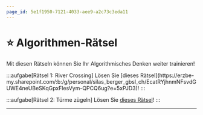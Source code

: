 ```yaml
---
page_id: 5e1f1950-7121-4033-aee9-a2c73c3eda11
---
```



# ⭐️ Algorithmen-Rätsel
Mit diesen Rätseln können Sie Ihr Algorithmisches Denken weiter trainieren!

<Restricted id='1e6afdfb-ce1d-4a79-9370-f646181294a3'>
  :::aufgabe[Rätsel 1: River Crossing]
  <TaskState id='0fb70395-c7da-487f-b0a9-c35d2d805624' />
  Lösen Sie [dieses Rätsel](https://erzbe-my.sharepoint.com/:b:/g/personal/silas_berger_gbsl_ch/EcatRYjhnmNFsvdGUWE4neUBeSKqGpxFlesVym-QPCQ6ug?e=5xPJD3)!
  :::

  :::aufgabe[Rätsel 2: Türme zügeln]
  <TaskState id='c4c2b000-96d1-44fc-b0d5-07143f8f98f4' />
  Lösen Sie [dieses Rätsel](https://erzbe-my.sharepoint.com/:b:/g/personal/silas_berger_gbsl_ch/Ecqez75JESxFr5hLmmLNYtgBOVPS_Wnc1yW9n2c2XwQspA?e=qRlKMD)!
  :::
</Restricted>

---
